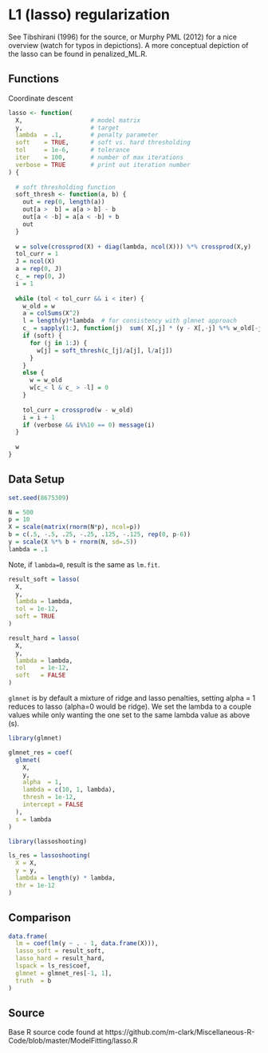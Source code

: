 # L1 (lasso) regularization

See Tibshirani (1996) for the source, or Murphy PML (2012) for a nice
overview (watch for typos in depictions). A more conceptual depiction of the
lasso can be found in penalized_ML.R.

## Functions

Coordinate descent

```r
lasso <- function(
  X,                   # model matrix
  y,                   # target
  lambda  = .1,        # penalty parameter
  soft    = TRUE,      # soft vs. hard thresholding
  tol     = 1e-6,      # tolerance
  iter    = 100,       # number of max iterations
  verbose = TRUE       # print out iteration number
) {
  
  # soft thresholding function
  soft_thresh <- function(a, b) {
    out = rep(0, length(a))
    out[a >  b] = a[a > b] - b
    out[a < -b] = a[a < -b] + b
    out
  }
  
  w = solve(crossprod(X) + diag(lambda, ncol(X))) %*% crossprod(X,y)
  tol_curr = 1
  J = ncol(X)
  a = rep(0, J)
  c_ = rep(0, J)
  i = 1
  
  while (tol < tol_curr && i < iter) {
    w_old = w 
    a = colSums(X^2)
    l = length(y)*lambda  # for consistency with glmnet approach
    c_ = sapply(1:J, function(j)  sum( X[,j] * (y - X[,-j] %*% w_old[-j]) ))
    if (soft) {
      for (j in 1:J) {
        w[j] = soft_thresh(c_[j]/a[j], l/a[j])
      }
    }
    else {
      w = w_old
      w[c_< l & c_ > -l] = 0
    }
    
    tol_curr = crossprod(w - w_old)  
    i = i + 1
    if (verbose && i%%10 == 0) message(i)
  }
  
  w
}
```


## Data Setup

```r
set.seed(8675309)

N = 500
p = 10
X = scale(matrix(rnorm(N*p), ncol=p))
b = c(.5, -.5, .25, -.25, .125, -.125, rep(0, p-6))
y = scale(X %*% b + rnorm(N, sd=.5))
lambda = .1
```


Note, if `lambda=0`, result is the same as  `lm.fit`.

```r
result_soft = lasso(
  X,
  y,
  lambda = lambda,
  tol = 1e-12,
  soft = TRUE
)

result_hard = lasso(
  X,
  y,
  lambda = lambda,
  tol    = 1e-12,
  soft   = FALSE
)
```



`glmnet` is by default a mixture of ridge and lasso penalties, setting alpha
= 1 reduces to lasso (alpha=0 would be ridge). We set the lambda to a couple
values while only wanting the one set to the same lambda value as above (s).

```r
library(glmnet)

glmnet_res = coef(
  glmnet(
    X,
    y,
    alpha  = 1,
    lambda = c(10, 1, lambda),
    thresh = 1e-12,
    intercept = FALSE
  ),
  s = lambda
)

library(lassoshooting)

ls_res = lassoshooting(
  X = X,
  y = y,
  lambda = length(y) * lambda,
  thr = 1e-12
)

```



## Comparison

```r
data.frame(
  lm = coef(lm(y ~ . - 1, data.frame(X))),
  lasso_soft = result_soft,
  lasso_hard = result_hard,
  lspack = ls_res$coef,
  glmnet = glmnet_res[-1, 1],
  truth  = b
)
```






## Source
Base R source code found at https://github.com/m-clark/Miscellaneous-R-Code/blob/master/ModelFitting/lasso.R
